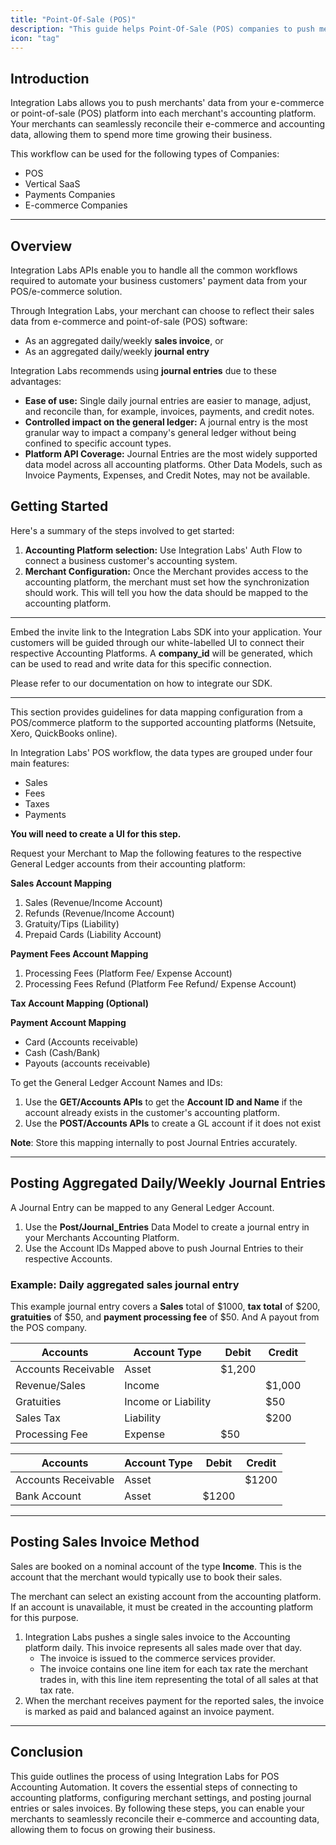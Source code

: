 ```yaml
---
title: "Point-Of-Sale (POS)"
description: "This guide helps Point-Of-Sale (POS) companies to push merchants' data from your e-commerce or point-of-sale (POS) platform into each merchant's accounting platform."
icon: "tag"
---
```


## Introduction

Integration Labs allows you to push merchants' data from your e-commerce or point-of-sale (POS) platform into each merchant's accounting platform. Your merchants can seamlessly reconcile their e-commerce and accounting data, allowing them to spend more time growing their business.

This workflow can be used for the following types of Companies:

- POS
- Vertical SaaS
- Payments Companies
- E-commerce Companies

---

## Overview

Integration Labs APIs enable you to handle all the common workflows required to automate your business customers' payment data from your POS/e-commerce solution.

Through Integration Labs, your merchant can choose to reflect their sales data from e-commerce and point-of-sale (POS) software:

- As an aggregated daily/weekly **sales invoice**, or
- As an aggregated daily/weekly **journal entry**

Integration Labs recommends using **journal entries** due to these advantages:

- **Ease of use:** Single daily journal entries are easier to manage, adjust, and reconcile than, for example, invoices, payments, and credit notes.
- **Controlled impact on the general ledger:** A journal entry is the most granular way to impact a company's general ledger without being confined to specific account types.
- **Platform API Coverage:** Journal Entries are the most widely supported data model across all accounting platforms. Other Data Models, such as Invoice Payments, Expenses, and Credit Notes, may not be available.

## Getting Started

Here's a summary of the steps involved to get started:

1. **Accounting Platform selection:** Use Integration Labs' Auth Flow to connect a business customer's accounting system.
2. **Merchant Configuration:** Once the Merchant provides access to the accounting platform, the merchant must set how the synchronization should work. This will tell you how the data should be mapped to the accounting platform.

---

<Steps titleSize="h2">

<Step title="Accounting Platform Selection" titleSize="h2" stepNumber="1">

Embed the invite link to the Integration Labs SDK into your application. Your customers will be guided through our white-labelled UI to connect their respective Accounting Platforms. A **company_id** will be generated, which can be used to read and write data for this specific connection.

Please refer to our documentation on how to integrate our SDK.

---

</Step>

<Step title="Merchant Configuration" titleSize="h2" stepNumber="2">

This section provides guidelines for data mapping configuration from a POS/commerce platform to the supported accounting platforms (Netsuite, Xero, QuickBooks online).

In Integration Labs' POS workflow, the data types are grouped under four main features:

- Sales
- Fees
- Taxes
- Payments

**You will need to create a UI for this step.**

Request your Merchant to Map the following features to the respective General Ledger accounts from their accounting platform:

**Sales Account Mapping**

1. Sales (Revenue/Income Account)
2. Refunds (Revenue/Income Account)
3. Gratuity/Tips (Liability)
4. Prepaid Cards (Liability Account)

**Payment Fees Account Mapping**

1. Processing Fees (Platform Fee/ Expense Account)
2. Processing Fees Refund (Platform Fee Refund/ Expense Account)

**Tax Account Mapping (Optional)**

**Payment Account Mapping**

- Card (Accounts receivable)
- Cash (Cash/Bank)
- Payouts (accounts receivable)

To get the General Ledger Account Names and IDs:

1. Use the **GET/Accounts APIs** to get the **Account ID and Name** if the account already exists in the customer's accounting platform.
2. Use the **POST/Accounts APIs** to create a GL account if it does not exist

**Note**: Store this mapping internally to post Journal Entries accurately.

---

## Posting Aggregated Daily/Weekly Journal Entries

A Journal Entry can be mapped to any General Ledger Account.

1. Use the **Post/Journal_Entries** Data Model to create a journal entry in your Merchants Accounting Platform.
2. Use the Account IDs Mapped above to push Journal Entries to their respective Accounts.

### Example: Daily aggregated sales journal entry

This example journal entry covers a **Sales** total of $1000, **tax total** of $200, **gratuities** of $50, and **payment processing fee** of $50. And A payout from the POS company.

| Accounts | Account Type | Debit | Credit |
| --- | --- | --- | --- |
| Accounts Receivable | Asset | $1,200 |  |
| Revenue/Sales | Income |  | $1,000 |
| Gratuities | Income or Liability |  | $50 |
| Sales Tax | Liability |  | $200 |
| Processing Fee | Expense | $50 |  |

| Accounts | Account Type | Debit | Credit |
| --- | --- | --- | --- |
| Accounts Receivable | Asset |  | $1200 |
| Bank Account | Asset | $1200 |  |

---

## Posting Sales Invoice Method

Sales are booked on a nominal account of the type **Income**. This is the account that the merchant would typically use to book their sales.

The merchant can select an existing account from the accounting platform. If an account is unavailable, it must be created in the accounting platform for this purpose.

1. Integration Labs pushes a single sales invoice to the Accounting platform daily. This invoice represents all sales made over that day.
    - The invoice is issued to the commerce services provider.
    - The invoice contains one line item for each tax rate the merchant trades in, with this line item representing the total of all sales at that tax rate.
2. When the merchant receives payment for the reported sales, the invoice is marked as paid and balanced against an invoice payment.

---

</Step>

</Steps>

## Conclusion

This guide outlines the process of using Integration Labs for POS Accounting Automation. It covers the essential steps of connecting to accounting platforms, configuring merchant settings, and posting journal entries or sales invoices. By following these steps, you can enable your merchants to seamlessly reconcile their e-commerce and accounting data, allowing them to focus on growing their business.